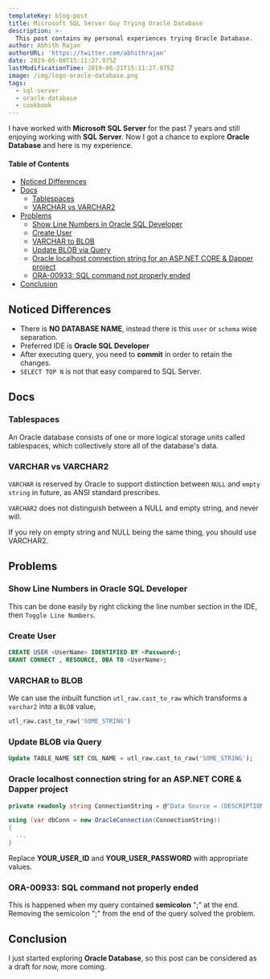 ```yaml
---
templateKey: blog-post
title: Microsoft SQL Server Guy Trying Oracle Database
description: >-
  This post contains my personal experiences trying Oracle Database.
author: Abhith Rajan
authorURL: 'https://twitter.com/abhithrajan'
date: 2019-05-08T15:11:27.975Z
lastModificationTime: 2019-08-21T15:11:27.975Z
image: /img/logo-oracle-database.png
tags:
  - sql-server
  - oracle-database
  - cookbook
---
```


I have worked with **Microsoft SQL Server** for the past 7 years and still enjoying working with **SQL Server**. Now I got a chance to explore **Oracle Database** and here is my experience.

#### Table of Contents <!-- omit in toc -->

- [Noticed Differences](#noticed-differences)
- [Docs](#docs)
  - [Tablespaces](#tablespaces)
  - [VARCHAR vs VARCHAR2](#varchar-vs-varchar2)
- [Problems](#problems)
  - [Show Line Numbers in Oracle SQL Developer](#show-line-numbers-in-oracle-sql-developer)
  - [Create User](#create-user)
  - [VARCHAR to BLOB](#varchar-to-blob)
  - [Update BLOB via Query](#update-blob-via-query)
  - [Oracle localhost connection string for an ASP.NET CORE & Dapper project](#oracle-localhost-connection-string-for-an-aspnet-core--dapper-project)
  - [ORA-00933: SQL command not properly ended](#ora-00933-sql-command-not-properly-ended)
- [Conclusion](#conclusion)

## Noticed Differences

- There is **NO DATABASE NAME**, instead there is this `user` or `schema` wise separation.
- Preferred IDE is **Oracle SQL Developer**
- After executing query, you need to **commit** in order to retain the changes.
- `SELECT TOP N` is not that easy compared to SQL Server.

## Docs

### Tablespaces

An Oracle database consists of one or more logical storage units called tablespaces, which collectively store all of the database's data.

### VARCHAR vs VARCHAR2

`VARCHAR` is reserved by Oracle to support distinction between `NULL` and `empty string` in future, as ANSI standard prescribes.

`VARCHAR2` does not distinguish between a NULL and empty string, and never will.

If you rely on empty string and NULL being the same thing, you should use VARCHAR2.

## Problems

### Show Line Numbers in Oracle SQL Developer

This can be done easily by right clicking the line number section in the IDE, then `Toggle Line Numbers`.

### Create User

```sql
CREATE USER <UserName> IDENTIFIED BY <Password>;
GRANT CONNECT , RESOURCE, DBA TO <UserName>; 
```

### VARCHAR to BLOB

We can use the inbuilt function `utl_raw.cast_to_raw` which transforms a `varchar2` into a `BLOB` value,

```sql
utl_raw.cast_to_raw('SOME_STRING')
```

### Update BLOB via Query

```sql
Update TABLE_NAME SET COL_NAME = utl_raw.cast_to_raw('SOME_STRING');
```

### Oracle localhost connection string for an ASP.NET CORE & Dapper project

```cs
private readonly string ConnectionString = @"Data Source = (DESCRIPTION = (ADDRESS_LIST = (ADDRESS = (PROTOCOL = TCP)(HOST = localhost)(PORT = 1521)))(CONNECT_DATA = (SERVER = DEDICATED)(SERVICE_NAME = XE))); user id = YOUR_USER_ID; Password= YOUR_USER_PASSWORD";

using (var dbConn = new OracleConnection(ConnectionString))
{
  ...
}
```

Replace **YOUR_USER_ID** and **YOUR_USER_PASSWORD** with appropriate values.

### ORA-00933: SQL command not properly ended

This is happened when my query contained **semicolon** ";" at the end. Removing the semicolon ";" from the end of the query solved the problem.

## Conclusion

I just started exploring **Oracle Database**, so this post can be considered as a draft for now, more coming.